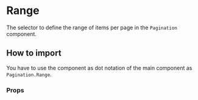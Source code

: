 

<Meta of={Stories} />

# Range

The selector to define the range of items per page in the `Pagination`
component.

## How to import

You have to use the component as dot notation of the main component as
`Pagination.Range`.

<Canvas of={Stories.Base} />

### Props

<ArgTypes of={Stories} />

